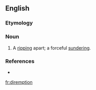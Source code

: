 ==English==

===Etymology===
{{suffix|dirempt|ion}}

===Noun===
{{en-noun}}

# {{rare}} A [[rip]]ping apart; a forceful [[sunder]]ing.

===References===
* {{R:OneLook}}

[[fr:diremption]]